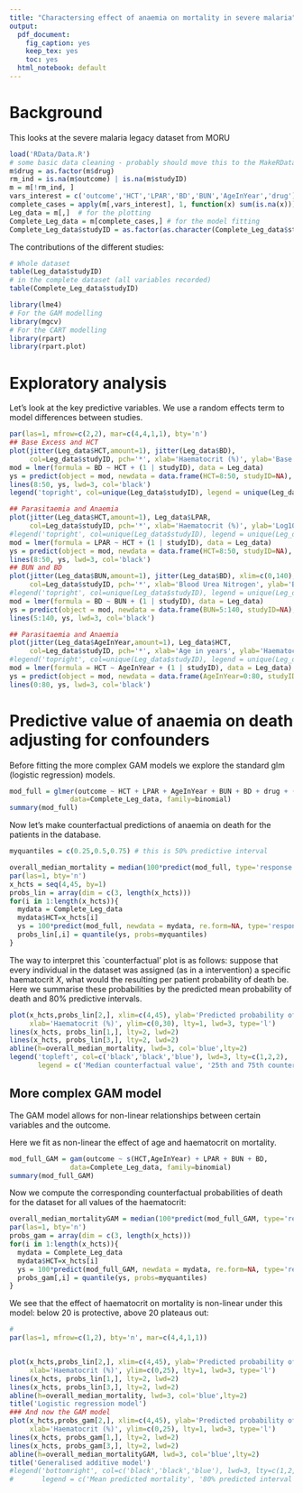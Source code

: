 ```yaml
---
title: "Charactersing effect of anaemia on mortality in severe malaria"
output:
  pdf_document: 
    fig_caption: yes
    keep_tex: yes
    toc: yes
  html_notebook: default
---
```


# Background

This looks at the severe malaria legacy dataset from MORU

```r
load('RData/Data.R')
# some basic data cleaning - probably should move this to the MakeRData r script
m$drug = as.factor(m$drug)
rm_ind = is.na(m$outcome) | is.na(m$studyID)
m = m[!rm_ind, ]
vars_interest = c('outcome','HCT','LPAR','BD','BUN','AgeInYear','drug')
complete_cases = apply(m[,vars_interest], 1, function(x) sum(is.na(x))) == 0
Leg_data = m[,]  # for the plotting
Complete_Leg_data = m[complete_cases,] # for the model fitting
Complete_Leg_data$studyID = as.factor(as.character(Complete_Leg_data$studyID))
```

The contributions of the different studies:
```r
# Whole dataset
table(Leg_data$studyID)
# in the complete dataset (all variables recorded)
table(Complete_Leg_data$studyID)
```


```r
library(lme4)
# For the GAM modelling
library(mgcv)
# For the CART modelling
library(rpart)
library(rpart.plot)
```

# Exploratory analysis

Let's look at the key predictive variables. We use a random effects term to model differences between studies.
```r
par(las=1, mfrow=c(2,2), mar=c(4,4,1,1), bty='n')
## Base Excess and HCT
plot(jitter(Leg_data$HCT,amount=1), jitter(Leg_data$BD), 
     col=Leg_data$studyID, pch='*', xlab='Haematocrit (%)', ylab='Base Deficit')
mod = lmer(formula = BD ~ HCT + (1 | studyID), data = Leg_data)
ys = predict(object = mod, newdata = data.frame(HCT=8:50, studyID=NA), re.form=NA)
lines(8:50, ys, lwd=3, col='black')
legend('topright', col=unique(Leg_data$studyID), legend = unique(Leg_data$studyID), pch=18, bg ='white') 

## Parasitaemia and Anaemia
plot(jitter(Leg_data$HCT,amount=1), Leg_data$LPAR, 
     col=Leg_data$studyID, pch='*', xlab='Haematocrit (%)', ylab='Log10 Parasitaemia')
#legend('topright', col=unique(Leg_data$studyID), legend = unique(Leg_data$studyID), pch='*')
mod = lmer(formula = LPAR ~ HCT + (1 | studyID), data = Leg_data)
ys = predict(object = mod, newdata = data.frame(HCT=8:50, studyID=NA), re.form=NA)
lines(8:50, ys, lwd=3, col='black')
## BUN and BD
plot(jitter(Leg_data$BUN,amount=1), jitter(Leg_data$BD), xlim=c(0,140),
     col=Leg_data$studyID, pch='*', xlab='Blood Urea Nitrogen', ylab='Base Deficit')
#legend('topright', col=unique(Leg_data$studyID), legend = unique(Leg_data$studyID), pch='*')
mod = lmer(formula = BD ~ BUN + (1 | studyID), data = Leg_data)
ys = predict(object = mod, newdata = data.frame(BUN=5:140, studyID=NA), re.form=NA)
lines(5:140, ys, lwd=3, col='black')

## Parasitaemia and Anaemia
plot(jitter(Leg_data$AgeInYear,amount=1), Leg_data$HCT, 
     col=Leg_data$studyID, pch='*', xlab='Age in years', ylab='Haematocrit')
#legend('topright', col=unique(Leg_data$studyID), legend = unique(Leg_data$studyID), pch='*')
mod = lmer(formula = HCT ~ AgeInYear + (1 | studyID), data = Leg_data)
ys = predict(object = mod, newdata = data.frame(AgeInYear=0:80, studyID=NA), re.form=NA)
lines(0:80, ys, lwd=3, col='black')
```



# Predictive value of anaemia on death adjusting for confounders

Before fitting the more complex GAM models we explore the standard glm (logistic regression) models.

```r
mod_full = glmer(outcome ~ HCT + LPAR + AgeInYear + BUN + BD + drug + (1 | studyID),
               data=Complete_Leg_data, family=binomial)
summary(mod_full)
```

Now let's make counterfactual predictions of anaemia on death for the patients in the database.


```r
myquantiles = c(0.25,0.5,0.75) # this is 50% predictive interval

overall_median_mortality = median(100*predict(mod_full, type='response'))
par(las=1, bty='n')
x_hcts = seq(4,45, by=1)
probs_lin = array(dim = c(3, length(x_hcts)))
for(i in 1:length(x_hcts)){
  mydata = Complete_Leg_data
  mydata$HCT=x_hcts[i]
  ys = 100*predict(mod_full, newdata = mydata, re.form=NA, type='response')
  probs_lin[,i] = quantile(ys, probs=myquantiles)
}
```

The way to interpret this `counterfactual' plot is as follows: suppose that every individual in the dataset was assigned (as in a intervention) a specific haematocrit $X$, what would the resulting per patient probability of death be. Here we summarise these probabilities by the predicted mean probability of death and 80\% predictive intervals.

```r
plot(x_hcts,probs_lin[2,], xlim=c(4,45), ylab='Predicted probability of death', 
     xlab='Haematocrit (%)', ylim=c(0,30), lty=1, lwd=3, type='l')
lines(x_hcts, probs_lin[1,], lty=2, lwd=2)
lines(x_hcts, probs_lin[3,], lty=2, lwd=2)
abline(h=overall_median_mortality, lwd=3, col='blue',lty=2)
legend('topleft', col=c('black','black','blue'), lwd=3, lty=c(1,2,2),
       legend = c('Median counterfactual value', '25th and 75th counterfactual quantiles','Retrodicted median value'))
```


## More complex GAM model

The GAM model allows for non-linear relationships between certain variables and the outcome.

Here we fit as non-linear the effect of age and haematocrit on mortality.

```r
mod_full_GAM = gam(outcome ~ s(HCT,AgeInYear) + LPAR + BUN + BD,
               data=Complete_Leg_data, family=binomial)
summary(mod_full_GAM)
```


Now we compute the corresponding counterfactual probabilities of death for the dataset for all values of the haematocrit:

```r
overall_median_mortalityGAM = median(100*predict(mod_full_GAM, type='response'))
par(las=1, bty='n')
probs_gam = array(dim = c(3, length(x_hcts)))
for(i in 1:length(x_hcts)){
  mydata = Complete_Leg_data
  mydata$HCT=x_hcts[i]
  ys = 100*predict(mod_full_GAM, newdata = mydata, re.form=NA, type='response')
  probs_gam[,i] = quantile(ys, probs=myquantiles)
}
```

We see that the effect of haematocrit on mortality is non-linear under this model: below 20 is protective, above 20 plateaus out:

```r
#
par(las=1, mfrow=c(1,2), bty='n', mar=c(4,4,1,1))


plot(x_hcts,probs_lin[2,], xlim=c(4,45), ylab='Predicted probability of death', 
     xlab='Haematocrit (%)', ylim=c(0,25), lty=1, lwd=3, type='l')
lines(x_hcts, probs_lin[1,], lty=2, lwd=2)
lines(x_hcts, probs_lin[3,], lty=2, lwd=2)
abline(h=overall_median_mortality, lwd=3, col='blue',lty=2)
title('Logistic regression model')
### And now the GAM model
plot(x_hcts,probs_gam[2,], xlim=c(4,45), ylab='Predicted probability of death', 
     xlab='Haematocrit (%)', ylim=c(0,25), lty=1, lwd=3, type='l')
lines(x_hcts, probs_gam[1,], lty=2, lwd=2)
lines(x_hcts, probs_gam[3,], lty=2, lwd=2)
abline(h=overall_median_mortalityGAM, lwd=3, col='blue',lty=2)
title('Generalised additive model')
#legend('bottomright', col=c('black','black','blue'), lwd=3, lty=c(1,2,2),
#       legend = c('Mean predicted mortality', '80% predicted interval','Observed #mortality'))
```
